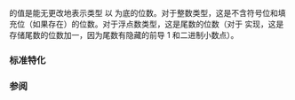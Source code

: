 {{cpp/types/numeric_limits/title|digits}}
{{cpp/types/numeric_limits/navbar}}
{{dcl begin}}
{{dcl rev multi|until1=c++11
|dcl1=
static const int digits;
|dcl2=
static constexpr int digits;
}}
{{dcl end}}

{{c|std::numeric_limits&lt;T&gt;::digits}} 的值是能无更改地表示类型 {{tt|T}} 以 {{rlp|radix}} 为底的位数。对于整数类型，这是不含符号位和填充位（如果存在）的位数。对于浮点数类型，这是尾数的位数（对于 {{rlp|is_iec559|IEC 559/IEEE 754}} 实现，这是存储尾数的位数加一，因为尾数有隐藏的前导 1 和二进制小数点）。

===标准特化===
{{dsc begin}}
{{dsc hitem | {{tt|T}} | {{c|std::numeric_limits&lt;T&gt;::digits}} 的值（假设无[[cpp/language/object#对象表示与值表示|填充位]]）}}
{{dsc | {{c/core|/* 未特化 */}}     | {{c|0}} }}
{{dsc | {{c/core|bool}}              | {{c|1}} }}
{{dsc | {{c/core|char}}              | {{c|1=CHAR_BIT - std::numeric_limits&lt;char&gt;::is_signed}} }}
{{dsc | {{c/core|signed char}}       | {{c|CHAR_BIT - 1}} }}
{{dsc | {{c/core|unsigned char}}     | {{lc|CHAR_BIT}} }}
{{dsc | {{c/core|wchar_t}}           | {{c|1=CHAR_BIT * sizeof(wchar_t)
    - std::numeric_limits&lt;wchar_t&gt;::is_signed}} }}
{{dsc | {{c/core|char8_t}} {{mark since c++20}}  | {{lc|CHAR_BIT}} }}
{{dsc | {{c/core|char16_t}} {{mark since c++11}} | {{c|CHAR_BIT * sizeof(char16_t)}} }}
{{dsc | {{c/core|char32_t}} {{mark since c++11}} | {{c|CHAR_BIT * sizeof(char32_t)}} }}
{{dsc | {{c/core|short}}             | {{c|CHAR_BIT * sizeof(short) - 1}} }}
{{dsc | {{c/core|unsigned short}}    | {{c|CHAR_BIT * sizeof(short)}} }}
{{dsc | {{c/core|int}}               | {{c|CHAR_BIT * sizeof(int) - 1}} }}
{{dsc | {{c/core|unsigned int}}      | {{c|CHAR_BIT * sizeof(int)}} }}
{{dsc | {{c/core|long}}              | {{c|CHAR_BIT * sizeof(long) - 1}} }}
{{dsc | {{c/core|unsigned long}}     | {{c|CHAR_BIT * sizeof(long)}} }}
{{dsc | {{c/core|long long}} {{mark since c++11}}          | {{c|CHAR_BIT * sizeof(long long) - 1}} }}
{{dsc | {{c/core|unsigned long long}} {{mark since c++11}} | {{c|CHAR_BIT * sizeof(long long)}} }}
{{dsc | {{c/core|float}}             | {{lc|FLT_MANT_DIG}} }}
{{dsc | {{c/core|double}}            | {{lc|DBL_MANT_DIG}} }}
{{dsc | {{c/core|long double}}       | {{lc|LDBL_MANT_DIG}} }}
{{dsc end}}

===参阅===
{{dsc begin}}
{{dsc inc|cpp/types/numeric_limits/dsc radix}}
{{dsc inc|cpp/types/numeric_limits/dsc min_exponent}}
{{dsc inc|cpp/types/numeric_limits/dsc max_exponent}}
{{dsc end}}

{{langlinks|de|en|es|fr|it|ja|pt|ru}}